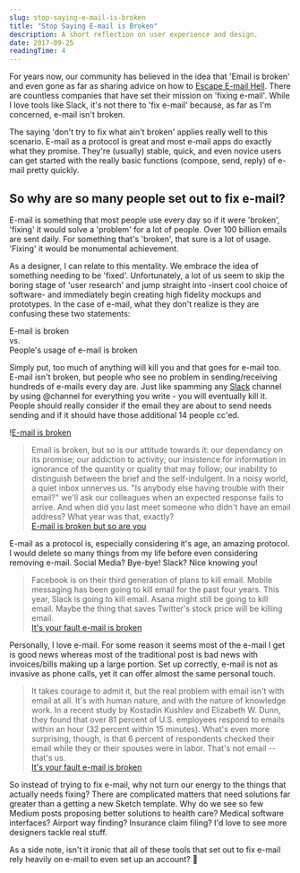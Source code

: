 ```yaml
---
slug: stop-saying-e-mail-is-broken
title: "Stop Saying E-mail is Broken"
description: A short reflection on user experience and design.
date: 2017-09-25
readingTime: 4
---
```


For years now, our community has believed in the idea that 'Email is broken' and even gone as far as sharing advice on how to <a href="https://medium.com/the-year-of-the-looking-glass/escaping-e-mail-hell-f55905f3862f">Escape E-mail Hell</a>. There are countless companies that have set their mission on 'fixing e-mail'. While I love tools like Slack, it's not there to 'fix e-mail' because, as far as I'm concerned, e-mail isn't broken.

The saying 'don't try to fix what ain't broken' applies really well to this scenario. E-mail as a protocol is great and most e-mail apps do exactly what they promise. They're (usually) stable, quick, and even novice users can get started with the really basic functions (compose, send, reply) of e-mail pretty quickly.


## So why are so many people set out to fix e-mail?

E-mail is something that most people use every day so if it were 'broken', 'fixing' it would solve a 'problem' for a lot of people. Over 100 billion emails are sent daily. For something that's 'broken', that sure is a lot of usage. 'Fixing' it would be monumental achievement.

As a designer, I can relate to this mentality. We embrace the idea of something needing to be 'fixed'.  Unfortunately, a lot of us seem to skip the boring stage of 'user research' and jump straight into -insert cool choice of software- and immediately begin creating high fidelity mockups and prototypes. In the case of e-mail, what they don't realize is they are confusing these two statements:

E-mail is broken<br />
vs.<br />
People's usage of e-mail is broken

Simply put, too much of anything will kill you and that goes for e-mail too. E-mail isn't broken, but people who see no problem in sending/receiving hundreds of e-mails every day are. Just like spamming any <a href="https://slack.com">Slack</a> channel by using @channel for everything you write - you will eventually kill it. People should really consider if the email they are about to send needs sending and if it should have those additional 14 people cc'ed.

!<a href="/images/articles/giphy-email.gif">E-mail is broken</a>

>Email is broken, but so is our attitude towards it: our dependancy on its promise; our addiction to activity; our insistence for information in ignorance of the quantity or quality that may follow; our inability to distinguish between the brief and the self-indulgent. In a noisy world, a quiet inbox unnerves us. "Is anybody else having trouble with their email?" we'll ask our colleagues when an expected response fails to arrive. And when did you last meet someone who didn't have an email address? What year was that, exactly?<br />
<a href="https://medium.com/@paul_a_smith/email-is-broken-but-so-are-you-bc5f24fc8a97">E-mail is broken but so are you</a>

E-mail as a protocol is, especially considering it's age, an amazing protocol. I would delete so many things from my life before even considering removing e-mail. Social Media? Bye-bye! Slack? Nice knowing you!

>Facebook is on their third generation of plans to kill email. Mobile messaging has been going to kill email for the past four years. This year, Slack is going to kill email. Asana might still be going to kill email. Maybe the thing that saves Twitter's stock price will be killing email.<br />
<a href="https://techcrunch.com/2015/07/22/its-your-fault-email-is-broken/">It's your fault e-mail is broken</a>

Personally, I love e-mail. For some reason it seems most of the e-mail I get is good news whereas most of the traditional post is bad news with invoices/bills making up a large portion. Set up correctly, e-mail is not as invasive as phone calls, yet it can offer almost the same personal touch.

>It takes courage to admit it, but the real problem with email isn't with email at all. It's with human nature, and with the nature of knowledge work.
In a recent study by Kostadin Kushlev and Elizabeth W. Dunn, they found that over 81 percent of U.S. employees respond to emails within an hour (32 percent within 15 minutes). What's even more surprising, though, is that 6 percent of respondents checked their email while they or their spouses were in labor. That's not email -- that's us.<br />
<a href="https://techcrunch.com/2015/07/22/its-your-fault-email-is-broken/">It's your fault e-mail is broken</a>

So instead of trying to fix e-mail, why not turn our energy to the things that actually needs fixing? There are complicated matters that need solutions far greater than a getting a new Sketch template. Why do we see so few Medium posts proposing better solutions to health care? Medical software interfaces? Airport way finding? Insurance claim filing? I'd love to see more designers tackle real stuff.

As a side note, isn't it ironic that all of these tools that set out to fix e-mail rely heavily on e-mail to even set up an account? 🤔
